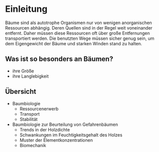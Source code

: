 # Einleitung

Bäume sind als autotrophe Organismen nur von wenigen anorganischen Ressourcen abhängig. 
Deren Quellen sind in der Regel weit voneinander entfernt. 
Daher müssen diese Ressourcen oft über große Entfernungen transportiert werden. 
Die benutzten Wege müssen sicher genug sein, um dem Eigengewicht der Bäume und starken Winden stand zu halten.

## Was ist so besonders an Bäumen?

- ihre Größe
- ihre Langlebigkeit

## Übersicht
- Baumbiologie
  - Ressourcenerwerb
  - Transport
  - Stabilität
- Baumbiologie zur Beurteilung von Gefahrenbäumen
  - Trends in der Holzdichte
  - Schwankungen im Feuchtigkeitsgehalt des Holzes
  - Muster der Elementkonzentrationen
  - Biomechanik

